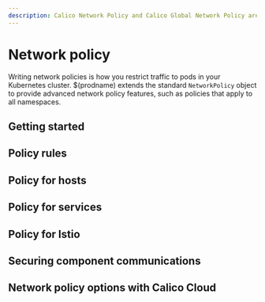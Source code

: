 ```yaml
---
description: Calico Network Policy and Calico Global Network Policy are the fundamental resources to secure workloads and hosts, and to adopt a zero trust security model.
---
```



# Network policy

Writing network policies is how you restrict traffic to pods in your Kubernetes cluster.
$(prodname) extends the standard `NetworkPolicy` object to provide advanced network policy features, such as policies that apply to all namespaces.

## Getting started

<DocCardLinkLayout>
  <DocCardLink docId='network-policy/adopt-zero-trust' />
  <DocCardLink docId='network-policy/get-started/calico-policy/calico-network-policy' />
  <DocCardLink docId='network-policy/get-started/calico-policy/calico-policy-tutorial' />
  <DocCardLink docId='network-policy/get-started/kubernetes-policy/kubernetes-network-policy' />
  <DocCardLink docId='network-policy/get-started/kubernetes-policy/kubernetes-demo' />
  <DocCardLink docId='network-policy/get-started/kubernetes-policy/kubernetes-policy-basic' />
  <DocCardLink docId='network-policy/get-started/kubernetes-policy/kubernetes-policy-advanced' />
  <DocCardLink docId='network-policy/get-started/kubernetes-default-deny' />
</DocCardLinkLayout>

## Policy rules

<DocCardLinkLayout>
  <DocCardLink docId='network-policy/policy-rules/policy-rules-overview' />
  <DocCardLink docId='network-policy/policy-rules/namespace-policy' />
  <DocCardLink docId='network-policy/policy-rules/service-policy' />
  <DocCardLink docId='network-policy/policy-rules/service-accounts' />
  <DocCardLink docId='network-policy/policy-rules/external-ips-policy' />
  <DocCardLink docId='network-policy/policy-rules/icmp-ping' />
</DocCardLinkLayout>


## Policy for hosts

<DocCardLinkLayout>
<DocCardLink docId='network-policy/hosts/protect-hosts' />
<DocCardLink docId='network-policy/hosts/kubernetes-nodes' />
<DocCardLink docId='network-policy/hosts/protect-hosts-tutorial' />
<DocCardLink docId='network-policy/hosts/host-forwarded-traffic' />
</DocCardLinkLayout>


## Policy for services

<DocCardLinkLayout>
<DocCardLink docId='network-policy/services/kubernetes-node-ports' />
<DocCardLink docId='network-policy/services/services-cluster-ips' />
</DocCardLinkLayout>

## Policy for Istio

<DocCardLinkLayout>
<DocCardLink docId='network-policy/istio/app-layer-policy' />
<DocCardLink docId='network-policy/istio/http-methods' />
<DocCardLink docId='network-policy/istio/enforce-policy-istio' />
</DocCardLinkLayout>

## Securing component communications

<DocCardLinkLayout>
<DocCardLink docId='network-policy/encrypt-cluster-pod-traffic' />
<DocCardLink docId='network-policy/comms/crypto-auth' />
<DocCardLink docId='network-policy/comms/reduce-nodes' />
<DocCardLink docId='network-policy/comms/secure-metrics' />
<DocCardLink docId='network-policy/comms/secure-bgp' />
</DocCardLinkLayout>

## Network policy options with Calico Cloud

<DocCardLinkLayout>
  <PaidProductDocCardLink
    url='calico-cloud/network-policy/recommendations/policy-recommendations'
    paidProductName='cloud'
    title='Policy recommendations'
    description='Enable continuous policy recommendations to secure unprotected namespaces or workloads.'
  />
  <PaidProductDocCardLink
    url='/calico-cloud/network-policy/policy-tiers/tiered-policy'
    paidProductName='cloud'
    title='Get started with policy tiers'
    description='Learn about policies, tiers, and policy evaluation.'
  />
  <PaidProductDocCardLink
    url='calico-cloud/network-policy/domain-based-policy'
    paidProductName='cloud'
    title='DNS policy'
    description='Use domain names to allow traffic to destinations outside of a cluster by their DNS names instead of by their IP addresses.'
  />
  <PaidProductDocCardLink
    url='/calico-cloud/network-policy/staged-network-policies'
    paidProductName='cloud'
    title='Staged network policy'
    description='Stage and preview policies to observe traffic implications before enforcing them.'
  />
</DocCardLinkLayout>
